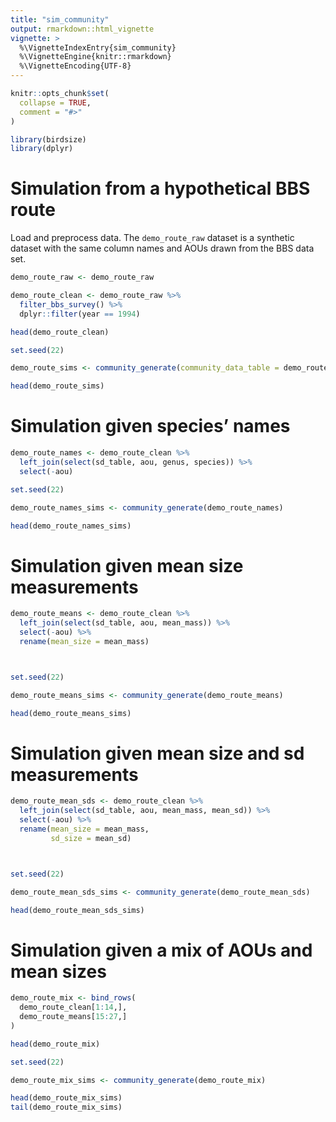 ```yaml
---
title: "sim_community"
output: rmarkdown::html_vignette
vignette: >
  %\VignetteIndexEntry{sim_community}
  %\VignetteEngine{knitr::rmarkdown}
  %\VignetteEncoding{UTF-8}
---
```


```r
knitr::opts_chunk$set(
  collapse = TRUE,
  comment = "#>"
)
```

```r
library(birdsize)
library(dplyr)
```

# Simulation from a hypothetical BBS route

Load and preprocess data. The `demo_route_raw` dataset is a synthetic dataset with the same column names and AOUs drawn from the BBS data set.

```r

demo_route_raw <- demo_route_raw

demo_route_clean <- demo_route_raw %>%
  filter_bbs_survey() %>%
  dplyr::filter(year == 1994)

head(demo_route_clean)
```


```r
set.seed(22)

demo_route_sims <- community_generate(community_data_table = demo_route_clean)

head(demo_route_sims)
```

# Simulation given species' names

```r

demo_route_names <- demo_route_clean %>%
  left_join(select(sd_table, aou, genus, species)) %>%
  select(-aou)

```

```r

set.seed(22)

demo_route_names_sims <- community_generate(demo_route_names)

head(demo_route_names_sims)

```


# Simulation given mean size measurements

```r

demo_route_means <- demo_route_clean %>%
  left_join(select(sd_table, aou, mean_mass)) %>%
  select(-aou) %>%
  rename(mean_size = mean_mass)



set.seed(22)

demo_route_means_sims <- community_generate(demo_route_means)

head(demo_route_means_sims)


```


# Simulation given mean size and sd measurements

```r

demo_route_mean_sds <- demo_route_clean %>%
  left_join(select(sd_table, aou, mean_mass, mean_sd)) %>%
  select(-aou) %>%
  rename(mean_size = mean_mass,
         sd_size = mean_sd)



set.seed(22)

demo_route_mean_sds_sims <- community_generate(demo_route_mean_sds)

head(demo_route_mean_sds_sims)

```

# Simulation given a mix of AOUs and mean sizes

```r
demo_route_mix <- bind_rows(
  demo_route_clean[1:14,],
  demo_route_means[15:27,]
)

head(demo_route_mix)

set.seed(22)

demo_route_mix_sims <- community_generate(demo_route_mix)

head(demo_route_mix_sims)
tail(demo_route_mix_sims)
```

